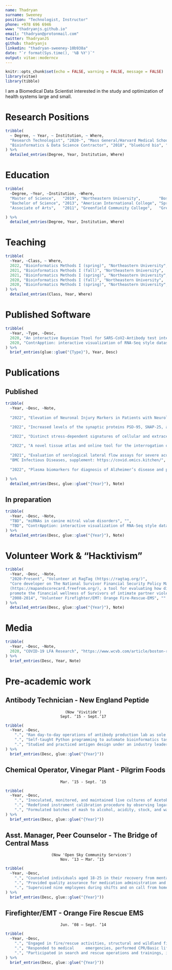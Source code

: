 ```yaml
---
name: Thadryan
surname: Sweeney
position: "Technologist, Instructor"
phone: +978 696 6946
www: "thadryanjs.github.io"
email: "thadryan@protonmail.com"
twitter: ThadryanJS
github: thadryanjs
linkedin: "thadryan-sweeney-10b938a"
date: "`r format(Sys.time(), '%B %Y')`"
output: vitae::moderncv
---
```


```r
knitr::opts_chunk$set(echo = FALSE, warning = FALSE, message = FALSE)
library(vitae)
library(tibble)
```

I am a Biomedical Data Scientist interested in the study and optimization of health systems large and small.

# Research Positions

```r

tribble(
  ~ Degree, ~ Year, ~ Institution, ~ Where,
  "Research Technologist", "2020-", "Mass General/Harvard Medical School", "Boston, MA",
  "Bioinformatics & Data Science Contractor", "2018", "bluebird bio", "Cambridge, MA"
) %>% 
  detailed_entries(Degree, Year, Institution, Where)
```

# Education

```r

tribble(
  ~Degree, ~Year, ~Institution, ~Where,
  "Master of Science",   "2019", "Northeastern University",        "Boston, MA",
  "Bachelor of Science", "2013", "American International College", "Springfield, MA",
  "Associate of Arts",   "2011", "Greenfield Community College",   "Greenfield, MA"

) %>% 
  detailed_entries(Degree, Year, Institution, Where)
```

# Teaching

```r

tribble(
  ~Year, ~Class, ~ Where,
  2022, "Bioinformatics Methods I (spring)", "Northeastern University",
  2021, "Bioinformatics Methods I (fall)", "Northeastern University",
  2021, "Bioinformatics Methods I (spring)", "Northeastern University",
  2020, "Bioinformatics Methods I (fall)", "Northeastern University",
  2020, "Bioinformatics Methods I (spring)", "Northeastern University",
) %>% 
  detailed_entries(Class, Year, Where)
```

# Published Software

```r
tribble(
  ~Year, ~Type, ~Desc, 
  2020, "An interactive Bayesian Ttool for SARS-CoV2-Antibody test interpretation", "Manuscript supplement, https://covid.omics.kitchen/",
  2020, "ContrApption: interactive visualization of RNA-Seq style datasets from a single function call", "(beta) https://github.com/omics-kitchen/ContrApption",
) %>% 
  brief_entries(glue::glue("{Type}"), Year, Desc)
```

# Publications

## Published

```R

tribble(
  ~Year, ~Desc, ~Note,
  
  "2022", "Elevation of Neuronal Injury Markers in Patients with Neurologic Sequelae after Hospitalization for SARS-CoV-2 Infection", "",

  "2022", "Increased levels of the synaptic proteins PSD-95, SNAP-25, and neurogranin in the cerebrospinal fluid of patients with Alzheimer’s disease", "Alzheimer's Research & Therapy",

  "2022", "Distinct stress-dependent signatures of cellular and extracellular tRNA-derived small RNAs (tDRs)", "Advanced Science",
   
  "2022", "A novel tissue atlas and online tool for the interrogation of small RNA expression in human tissues and biofluids", "Frontiers in Cell and Developmental Biology, supplement: https://data.omics.kitchen/miRNAatlas/",
  
  "2021", "Evaluation of serological lateral flow assays for severe acute respiratory syndrome coronavirus-2",
  "BMC Infectious Diseases, supplement: https://covid.omics.kitchen/",
  
  "2022", "Plasma biomarkers for diagnosis of Alzheimer’s disease and prediction of cognitive decline in individuals with mild cognitive impairment", ""

) %>%
  detailed_entries(Desc, glue::glue("{Year}"), Note)
```


## In preparation

```R

tribble(
  ~Year, ~Desc, ~Note,
  "TBD", "miRNAs in canine mitral value disorders", "",
  "TBD", "ContrApption: interactive visualization of RNA-Seq style datasets from a single function call","",
) %>%
  detailed_entries(Desc, glue::glue("{Year}"), Note)
```


# Volunteer Work & "Hacktivism"

```R

tribble(
  ~Year, ~Desc, ~Note,
  "2020-Present", "Volunteer at RagTag (https://ragtag.org/)",
  "Core developer on The National Survivor Financial Security Policy Map and Scorecard 
  (https://mapandscorecard.freefrom.org/), a tool for evaluating how different states in the US
  promote the financial wellness of Survivors of intimate partner violence.",
  "2008-2014", "Volunteer Firefighter/EMT: Orange Fire-Rescue-EMS", ""
) %>%
  detailed_entries(Desc, glue::glue("{Year}"), Note)
```

# Media

```r

tribble(
  ~Year, ~Desc, ~Note,
  2020, "COVID-19 LFA Research", "https://www.wcvb.com/article/boston-researchers-assess-performance-of-covid-19-antibody-tests/33625088"
) %>% 
  brief_entries(Desc, Year, Note)
```

# Pre-academic work

## Antibody Technician - New England Peptide

                              (Now 'Vivitide') 
                            Sept. ‘15 - Sept.’17

```R

tribble(
  ~Year, ~Desc,
    ".", "Ran day-to-day operations of antibody production lab as sole technician",
    ".", "Self-taught Python programming to automate bioinformatics tasks, saving weeks of effort and dozens of errors",
    ".", "Studied and practiced antigen design under an industry leader",
) %>%
  brief_entries(Desc, glue::glue("{Year}"))
```

##
## Chemical Operator, Vinegar Plant - Pilgrim Foods

                            Mar. ‘15 - Sept. ’15

```R

tribble(
  ~Year, ~Desc,
    ".", "Inoculated, monitored, and maintained live cultures of Acetobacter for fermentation of ethanol to acetic acid",
    ".", "Redefined instrument calibration procedure by observing logarithmic trends in data previously modeled as linear",
    ".", "Formulated batches of mash to alcohol, acidity, stock, and water specifications",
) %>%
  brief_entries(Desc, glue::glue("{Year}"))
```

##
## Asst. Manager, Peer Counselor - The Bridge of Central Mass

                        (Now 'Open Sky Community Services')
                            Nov. ‘13 – Mar. ’15

```R

tribble(
  ~Year, ~Desc,
    ".", "Counseled individuals aged 18-25 in their recovery from mental illness and trauma",
    ".", "Provided quality assurance for medication administration and financial tracking",
    ".", "Supervised nine employees during shifts and on call from home for crisis management",
) %>%
  brief_entries(Desc, glue::glue("{Year}"))
```


##
## Firefighter/EMT - Orange Fire Rescue EMS

                            Jun. ‘08 – Sept. ‘14

```R

tribble(
  ~Year, ~Desc,
    ".", "Engaged in fire/rescue activities, structural and wildland firefighting, search operations, and trauma management",
    ".", "Responded to medical     emergencies, performed CPR/Basic life support, and administered medication",
    ".", "Participated in search and rescue operations and trainings, including ice rescue training and boat operations",
) %>%
  brief_entries(Desc, glue::glue("{Year}"))
```


